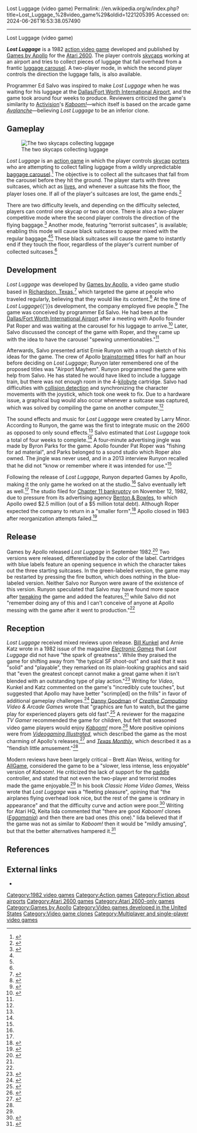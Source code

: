 Lost Luggage (video game)
Permalink: //en.wikipedia.org/w/index.php?title=Lost_Luggage_%28video_game%29&oldid=1221205395
Accessed on: 2024-06-26T16:53:38.057490



------
Lost Luggage (video game)
{{short description|1982 action game}}
{{featured article}}
{{Infobox video game
| title = Lost Luggage
| image = Lost Luggage box.jpg
| caption = 
| designer =Ed Salvo<ref>{{cite web|url=https://dadgum.com/giantlist/|title=The Giant List of Classic Game Programmers |last1=Hague |first1=James}}</ref>
| developer =[[Games by Apollo]]
| publisher =Games by Apollo
| released =September 1982
| genre =[[Action game|Action]]
| modes =[[Single-player video game|Single-player]]<br />Two-player simultaneous
| platforms =[[Atari 2600]]
}}

'''''Lost Luggage''''' is a 1982 [[action game|action video game]] developed and published by [[Games by Apollo]] for the [[Atari 2600]]. The player controls [[skycap]]s working at an airport and tries to collect pieces of luggage that fall overhead from a frantic [[luggage carousel]]. A two-player mode, in which the second player controls the direction the luggage falls, is also available.

Programmer Ed Salvo was inspired to make ''Lost Luggage'' when he was waiting for his luggage at the [[Dallas/Fort Worth International Airport]], and the game took around four weeks to produce. Reviewers criticized the game's similarity to [[Activision]]'s ''[[Kaboom! (video game)|Kaboom!]]''—which itself is based on the arcade game ''[[Avalanche (video game)|Avalanche]]''—believing ''Lost Luggage'' to be an inferior clone.

==Gameplay==
[[File:Lost Luggage gameplay.png|thumb|left|The two skycaps collecting luggage]]

''Lost Luggage'' is an [[action game]] in which the player controls [[skycap]] [[Porter (carrier)|porters]] who are attempting to collect falling luggage from a wildly unpredictable [[baggage carousel]].<ref name=promocat>{{cite book|title=Lost Luggage promotional catalog|date=1982|publisher=[[Games by Apollo]]|page=2|url=http://www.atarimania.com/catalogues/hi_res/cat262082.jpg|access-date=June 6, 2014}}</ref> The objective is to collect all the suitcases that fall from the carousel before they hit the ground. The player starts with three suitcases, which act as [[life (gaming)|lives]], and whenever a suitcase hits the floor, the player loses one. If all of the player's suitcases are lost, the game ends.<ref name=manual>{{cite web|title=Lost Luggage Manual|url=https://atariage.com/manual_html_page.html?SoftwareLabelID=277|publisher=[[Games by Apollo]]|date=September 1982|access-date=June 6, 2014|archive-url=https://web.archive.org/web/20140714180053/https://atariage.com/manual_html_page.html?SoftwareLabelID=277|archive-date=July 14, 2014|url-status=dead}}</ref>

There are two difficulty levels, and depending on the difficulty selected, players can control one skycap or two at once. There is also a two-player competitive mode where the second player controls the direction of the flying baggage.<ref name=Rovi>{{cite web|last1=Weiss|first1=Brett Alan|title=Lost Luggage&nbsp;– Overview|url=http://www.allgame.com/game.php?id=8347|website=[[AllGame]]|date=February 18, 2003|archive-url=https://web.archive.org/web/20141114105225/http://www.allgame.com/game.php?id=8347 |archive-date=November 14, 2014 |url-status=dead}}</ref> Another mode, featuring "terrorist suitcases", is available; enabling this mode will cause black suitcases to appear mixed with the regular baggage.<ref name=manual/><ref name=Rovi/> These black suitcases will cause the game to instantly end if they touch the floor, regardless of the player's current number of collected suitcases.<ref name=manual/>

==Development==
''Lost Luggage'' was developed by [[Games by Apollo]], a video game studio based in [[Richardson, Texas]],<ref>{{cite book|last1=Herman|first1=Leonard|last2=Feinstein|first2=Keith|title=Phoenix: The Fall & Rise of Videogames|url=https://books.google.com/books?id=duITAQAAIAAJ|date=September 1, 1997|publisher=Rolenta Press|isbn=978-0-9643848-2-8|page=55}}</ref> which targeted the game at people who traveled regularly, believing that they would like its content.<ref>{{cite book|last1=Herman|first1=Leonard |last2=Feinstein|first2=Keith |title=Phoenix: The Fall & Rise of Videogames|url=https://books.google.com/books?id=duITAQAAIAAJ |date=September 1, 1997 |publisher=Rolenta Press|isbn=978-0-9643848-2-8|page=78}}</ref> At the time of ''Lost Luggage''{{'}}s development, the company employed five people.<ref name=runv>{{cite web|last1=Stilphen|first1=Scott|title=DP Interviews... Ernie Runyon|url=http://www.2600connection.com/interviews/ernie_runyon/interview_ernie_runyon.html|website=2600 Connection|date=March 17, 2013|access-date=June 7, 2014|url-status=dead|archive-url=https://web.archive.org/web/20140701200404/http://www.2600connection.com/interviews/ernie_runyon/interview_ernie_runyon.html|archive-date=July 1, 2014}}</ref> The game was conceived by programmer Ed Salvo. He had been at the [[Dallas/Fort Worth International Airport]] after a meeting with Apollo founder Pat Roper and was waiting at the carousel for his luggage to arrive.<ref name=salv>{{cite web|last1=Stilphen|first1=Scott|title=DP Interviews... Ed Salvo|url=http://www.digitpress.com/library/interviews/interview_ed_salvo.html|website=Digital Press|access-date=June 7, 2014|date=December 5, 2010}}</ref> Later, Salvo discussed the concept of the game with Roper, and they came up with the idea to have the carousel "spewing unmentionables."<ref name=runv/>

Afterwards, Salvo presented artist Ernie Runyon with a rough sketch of his ideas for the game. The crew of Apollo [[brainstorming|brainstormed]] titles for half an hour before deciding on ''Lost Luggage''; Runyon later remembered one of the proposed titles was "Airport Mayhem". Runyon programmed the game with help from Salvo. He has stated he would have liked to include a luggage train, but there was not enough room in the 4-[[kilobyte]] cartridge. Salvo had difficulties with [[collision detection]] and synchronizing the character movements with the joystick, which took one week to fix. Due to a hardware issue, a graphical bug would also occur whenever a suitcase was captured, which was solved by compiling the game on another computer.<ref name=runv/>

The sound effects and music for ''Lost Luggage'' were created by Larry Minor. According to Runyon, the game was the first to integrate music on the 2600 as opposed to only sound effects.<ref name=runv/> Salvo estimated that ''Lost Luggage'' took a total of four weeks to complete.<ref name=salv/> A four-minute advertising jingle was made by Byron Parks for the game. Apollo founder Pat Roper was "fishing for ad material", and Parks belonged to a sound studio which Roper also owned. The jingle was never used, and in a 2013 interview Runyon recalled that he did not "know or remember where it was intended for use."<ref name=runv/>

Following the release of ''Lost Luggage'', Runyon departed Games by Apollo, making it the only game he worked on at the studio.<ref name=runv/> Salvo eventually left as well.<ref name=salv/> The studio filed for [[Chapter 11 bankruptcy]] on November 12, 1982, due to pressure from its advertising agency [[Benton & Bowles]], to which Apollo owed $2.5 million (out of a $5 million total debt). Although Roper expected the company to return in a "smaller form",<ref>{{cite magazine|title=Vid Game Firm Apollo Files Chapter XI|url=https://books.google.com/books?id=WiQEAAAAMBAJ&pg=PT62|access-date=June 30, 2014|magazine=[[Billboard (magazine)|Billboard]]|date=December 4, 1982|volume=94|number=48|issn=0006-2510}}</ref> Apollo closed in 1983 after reorganization attempts failed.<ref>{{cite web|title=AGH&nbsp;– Third Party Profile: Apollo|url=http://www.atarihq.com/2678/3party/apollo.html|website=Atari Gaming Headquarters|access-date=June 30, 2014|date=January 23, 2005}}</ref>

==Release==
Games by Apollo released ''Lost Luggage'' in September 1982.<ref name=LT>{{cite journal|title=Low Talk|journal=[[Texas Monthly]]|date=September 1982|page=112|url=https://books.google.com/books?id=GC4EAAAAMBAJ&pg=PA112|access-date=June 7, 2014|volume=10|number=9|last1=Communications|first1=Emmis}}</ref> Two versions were released, differentiated by the color of the label. Cartridges with blue labels feature an opening sequence in which the character takes out the three starting suitcases. In the green-labeled version, the game may be restarted by pressing the fire button, which does nothing in the blue-labeled version. Neither Salvo nor Runyon were aware of the existence of this version. Runyon speculated that Salvo may have found more space after [[tweaking]] the game and added the features,<ref name=runv/> while Salvo did not "remember doing any of this and I can't conceive of anyone at Apollo messing with the game after it went to production."<ref name=salv/>

==Reception==
{{Video game reviews
| Allgame = 2/5<ref name=Rovi/>
| rev1 = Atari HQ
| rev1Score = 4/10<ref name=Iida/>
}}
''Lost Luggage'' received mixed reviews upon release.  [[Bill Kunkel (gaming)|Bill Kunkel]] and Arnie Katz wrote in a 1982 issue of the magazine ''[[Electronic Games]]'' that ''Lost Luggage'' did not have "the spark of greatness". While they praised the game for shifting away from "the typical SF shoot-out" and said that it was "solid" and "playable", they remarked on its plain-looking graphics and said that "even the greatest concept cannot make a great game when it isn't blended with an outstanding type of play action."<ref>{{cite journal|title=Lost Luggage|journal=[[Electronic Games]]|date=November 1982|page=36|url=https://archive.org/stream/Electronic_Games_Volume_01_Number_09_1982-11_Reese_Communications_US#page/n35/mode/2up|access-date=June 7, 2014|volume=1|number=9}}</ref> Writing for ''Video'', Kunkel and Katz commented on the game's "incredibly cute touches", but suggested that Apollo may have better "scrimp[ed] on the frills" in favor of additional gameplay challenges.<ref>{{cite journal |last1= Kunkel |first1= Bill |author-link1= Bill Kunkel (gaming)|last2= Katz |first2= Arnie |author-link2= Arnie Katz|date= November 1982 |title= Arcade Alley: Beyond Science Fiction–A New Breed of Games |journal= [[Video (magazine)|Video]]|publisher= Reese Communications|volume= 6|issue= 8|pages= 40, 110|issn= 0147-8907}}</ref> [[Danny Goodman]] of ''[[Creative Computing]] Video & Arcade Games'' wrote that "graphics are fun to watch, but the game play for experienced players gets old fast".<ref name="goodman1983spring">{{Cite magazine |last=Goodman |first=Danny |author-link=Danny Goodman |date=Spring 1983 |title=Home Video Games: Video Games Update |url=http://www.atarimagazines.com/cva/v1n1/vgupdate.php |magazine=Creative Computing Video & Arcade Games |page=32}}</ref> A reviewer for the magazine ''TV Gamer'' recommended the game for children, but felt that seasoned video game players would enjoy ''[[Kaboom! (video game)|Kaboom!]]'' more.<ref>{{cite journal|title=Lost Luggage|journal=TV Gamer|publisher=Boytonbrook|date=June 1983|page=28|url=https://archive.org/stream/TV_Gamer_1983-06_Boytonbrook_GB#page/n27/mode/2up|access-date=June 7, 2014}}</ref> More positive opinions were from ''[[Videogaming Illustrated]]'', which described the game as the most charming of Apollo's releases,<ref>{{cite journal|title=Apollo, Like Its Namesake, Shoots For The Videogame Stars|journal=Videogaming Illustrated|date=August 1982|page=8|url=https://archive.org/stream/Videogaming_Illustrated_1982-08_Ion_International_US#page/n7/mode/2up|access-date=June 7, 2014}}</ref> and ''[[Texas Monthly]]'', which described it as a "fiendish little amusement."<ref name=LT/>

Modern reviews have been largely critical&nbsp;– Brett Alan Weiss, writing for [[AllGame]], considered the game to be a "slower, less intense, less enjoyable" version of ''Kaboom!''. He criticized the lack of support for the [[Paddle (game controller)|paddle]] controller, and stated that not even the two-player and terrorist modes made the game enjoyable.<ref name=Rovi/> In his book ''Classic Home Video Games'', Weiss wrote that ''Lost Luggage'' was a "fleeting pleasure", opining that "the airplanes flying overhead look nice, but the rest of the game is ordinary in appearance" and that the difficulty curve and action were poor.<ref>{{cite book|author=Weiss, Brett|title=Classic Home Video Games, 1972–1984: A Complete Reference Guide|url=https://books.google.com/books?id=BzxTtml8Jq4C&pg=PA76|date=March 7, 2012|publisher=McFarland & Company|isbn=978-0-7864-8755-4|pages=76}}</ref> Writing for Atari HQ, Keita Iida commented that "there are good ''Kaboom!'' clones (''[[Eggomania]]'') and then there are bad ones (this one)." Iida believed that if the game was not as similar to ''Kaboom!'' then it would be "mildly amusing", but that the better alternatives hampered it.<ref name=Iida>{{cite web|last1=Iida|first1=Keita|title=AGH Atari 2600 Review&nbsp;– Lost Luggage|url=http://www.atarihq.com/reviews/2600/lost_luggage.html|website=Atari HQ|date=January 25, 2005|access-date=June 7, 2014|ref=Iida}}</ref>

==References==
{{Reflist|30em}}

==External links==
* {{Internet Archive game|atari_2600_lost_luggage_1981_apollo_-_games_by_apollo_ernie_runyon_ed_salvo_ap-20}}

[[Category:1982 video games]]
[[Category:Action games]]
[[Category:Fiction about airports]]
[[Category:Atari 2600 games]]
[[Category:Atari 2600-only games]]
[[Category:Games by Apollo]]
[[Category:Video games developed in the United States]]
[[Category:Video game clones]]
[[Category:Multiplayer and single-player video games]]